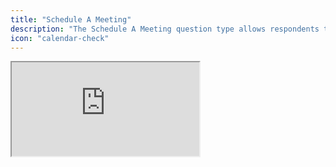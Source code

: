 ```yaml
---
title: "Schedule A Meeting"
description: "The Schedule A Meeting question type allows respondents to book a meeting by selecting a date and time. It includes a title to guide the respondent, along with an optional description to provide additional context for the meeting setup."
icon: "calendar-check"
---
```


<iframe
  title="Survey Embed"
  src="https://app.formbricks.com/s/hx08x27c2aghywh57rroe6fi"
  style={{
    position: "relative",
    height: "90vh",
    maxHeight: "100vh",
    width: "100%",
    border: 0,
    borderRadius: "12px",
    overflow: "auto",
  }}
/>

## Elements

![Schedule a call](/images/xm-and-surveys/core-features/question-type/schedule-a-meeting.webp)

### Title

Add a clear title to inform the respondent what information you are asking for.

### Description

Provide an optional description with further instructions.

### Cal.com Username/Event

Add an input box where users can enter their [`cal.com`](https://cal.com/) username and event URL (e.g., `username/event`).

### Custom Hostname (Optional)

Enable an input box for adding a custom hostname, which is necessary if using a self-hosted instance of [`cal.com`](https://cal.com/docs/self-hosting/installation).
